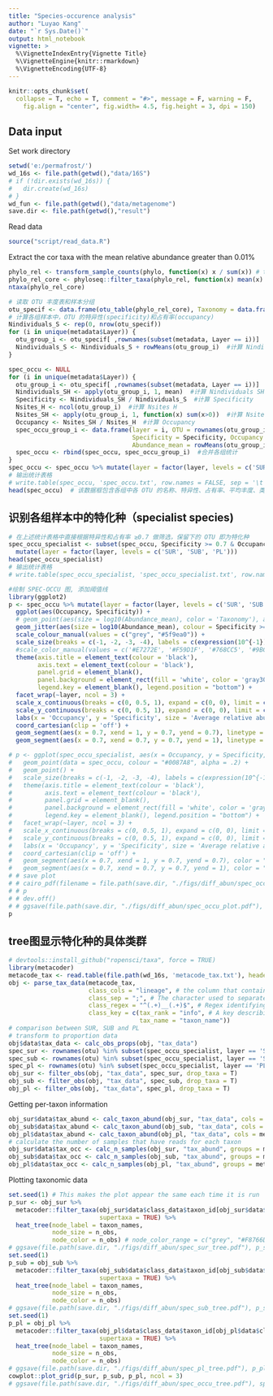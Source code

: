 ---
title: "Species-occurence analysis"
author: "Luyao Kang"
date: "`r Sys.Date()`"
output: html_notebook
vignette: >
  %\VignetteIndexEntry{Vignette Title}
  %\VignetteEngine{knitr::rmarkdown}
  %\VignetteEncoding{UTF-8}
---
```{r setup, include = F}
knitr::opts_chunk$set(
  collapse = T, echo = T, comment = "#>", message = F, warning = F,
	fig.align = "center", fig.width= 4.5, fig.height = 3, dpi = 150)
```
## Data input 
Set work directory
```{r}
setwd('e:/permafrost/')
wd_16s <- file.path(getwd(),"data/16S")
# if (!dir.exists(wd_16s)) {
#   dir.create(wd_16s)
# }
wd_fun <- file.path(getwd(),"data/metagenome")
save.dir <- file.path(getwd(),"result")
```
Read data
```{r}
source("script/read_data.R")
```
Extract the cor taxa with the mean relative abundance greater than 0.01%
```{r}
phylo_rel <- transform_sample_counts(phylo, function(x) x / sum(x)) # transfor the counts table to relative abundance table 
phylo_rel_core <- phyloseq::filter_taxa(phylo_rel, function(x) mean(x) > .0001, TRUE)
ntaxa(phylo_rel_core)
```
```{r}
# 读取 OTU 丰度表和样本分组
otu_specif <- data.frame(otu_table(phylo_rel_core), Taxonomy = data.frame(tax_table(phylo_rel_core))$Phylum) 
# 计算各组样本中，OTU 的特异性(specificity)和占有率(occupancy)
Nindividuals_S <- rep(0, nrow(otu_specif))
for (i in unique(metadata$Layer)) {
  otu_group_i <- otu_specif[ ,rownames(subset(metadata, Layer == i))]
  Nindividuals_S <- Nindividuals_S + rowMeans(otu_group_i)  #计算 Nindividuals S
}
```
```{r}
spec_occu <- NULL
for (i in unique(metadata$Layer)) {
  otu_group_i <- otu_specif[ ,rownames(subset(metadata, Layer == i))]
  Nindividuals_SH <- apply(otu_group_i, 1, mean)  #计算 Nindividuals SH
  Specificity <- Nindividuals_SH / Nindividuals_S  #计算 Specificity
  Nsites_H <- ncol(otu_group_i)  #计算 Nsites H
  Nsites_SH <- apply(otu_group_i, 1, function(x) sum(x>0))  #计算 Nsites SH
  Occupancy <- Nsites_SH / Nsites_H  #计算 Occupancy
  spec_occu_group_i <- data.frame(layer = i, OTU = rownames(otu_group_i), 
                                  Specificity = Specificity, Occupancy = Occupancy, 
                                  Abundance_mean = rowMeans(otu_group_i), Taxonomy = otu_specif$Taxonomy)
  spec_occu <- rbind(spec_occu, spec_occu_group_i)  #合并各组统计
}
spec_occu <- spec_occu %>% mutate(layer = factor(layer, levels = c('SUR', 'SUB', 'PL')))
# 输出统计表格
# write.table(spec_occu, 'spec_occu.txt', row.names = FALSE, sep = '\t', quote = FALSE)
head(spec_occu)  # 该数据框包含各组中各 OTU 的名称、特异性、占有率、平均丰度、类群信息等
```
## 识别各组样本中的特化种（specialist species)
```{r}
# 在上述统计表格中直接根据特异性和占有率 ≥0.7 做筛选，保留下的 OTU 即为特化种
spec_occu_specialist <- subset(spec_occu, Specificity >= 0.7 & Occupancy >= 0.7) %>% 
  mutate(layer = factor(layer, levels = c('SUR', 'SUB', 'PL')))
head(spec_occu_specialist)
# 输出统计表格
# write.table(spec_occu_specialist, 'spec_occu_specialist.txt', row.names = FALSE, sep = '\t', quote = FALSE)
```
```{r, fig.width=6.5, fig.height=4.5}
#绘制 SPEC-OCCU 图, 添加阈值线
library(ggplot2)
p <- spec_occu %>% mutate(layer = factor(layer, levels = c('SUR', 'SUB', 'PL'))) %>%
  ggplot(aes(Occupancy, Specificity)) +
  # geom_point(aes(size = log10(Abundance_mean), color = 'Taxonomy'), alpha = 0.5) +
  geom_jitter(aes(size = log10(Abundance_mean), colour = Specificity >= 0.7 & Occupancy >= 0.7), alpha = 0.8) +  #如果觉得普通散点图中的点重叠严重不好看，可以仿照 Gweon et al (2021) 使用抖动点图来展示
  scale_colour_manual(values = c("grey", "#5f9ea0")) +
  scale_size(breaks = c(-1, -2, -3, -4), labels = c(expression(10^{-1}), expression(10^{-2}), expression(10^{-3}), expression(10^{-4})), range = c(0, 1)) +
  #scale_color_manual(values = c('#E7272E', '#F59D1F', '#768CC5', '#9BC648', '#794779', '#A19E9D'), limits = c('Proteobacteria', 'Actinobacteria', 'Acidobacteria', 'Bacteroidetes', 'Firmicutes', 'Others')) +
  theme(axis.title = element_text(colour = 'black'),
        axis.text = element_text(colour = 'black'),
        panel.grid = element_blank(), 
        panel.background = element_rect(fill = 'white', color = 'gray30'), 
        legend.key = element_blank(), legend.position = "bottom") +
  facet_wrap(~layer, ncol = 3) +
  scale_x_continuous(breaks = c(0, 0.5, 1), expand = c(0, 0), limit = c(0, 1)) +
  scale_y_continuous(breaks = c(0, 0.5, 1), expand = c(0, 0), limit = c(0, 1)) +
  labs(x = 'Occupancy', y = 'Specificity', size = 'Average relative abundance') + # add color option, color = 'Taxonomy'
  coord_cartesian(clip = 'off') +
  geom_segment(aes(x = 0.7, xend = 1, y = 0.7, yend = 0.7), linetype = 2)+
  geom_segment(aes(x = 0.7, xend = 0.7, y = 0.7, yend = 1), linetype = 2)

# p <- ggplot(spec_occu_specialist, aes(x = Occupancy, y = Specificity, colour = layer, size = log10(Abundance_mean))) +
#   geom_point(data = spec_occu, colour = "#0087A8", alpha = .2) +
#   geom_point() + 
#   scale_size(breaks = c(-1, -2, -3, -4), labels = c(expression(10^{-1}), expression(10^{-2}), expression(10^{-3}), expression(10^{-4})), range = c(0, 1)) +
#   theme(axis.title = element_text(colour = 'black'),
#         axis.text = element_text(colour = 'black'),
#         panel.grid = element_blank(), 
#         panel.background = element_rect(fill = 'white', color = 'gray30'), 
#         legend.key = element_blank(), legend.position = "bottom") +
#   facet_wrap(~layer, ncol = 3) +
#   scale_x_continuous(breaks = c(0, 0.5, 1), expand = c(0, 0), limit = c(0, 1)) +
#   scale_y_continuous(breaks = c(0, 0.5, 1), expand = c(0, 0), limit = c(0, 1)) +
#   labs(x = 'Occupancy', y = 'Specificity', size = 'Average relative abundance') + # add color option, color = 'Taxonomy'
#   coord_cartesian(clip = 'off') +
#   geom_segment(aes(x = 0.7, xend = 1, y = 0.7, yend = 0.7), color = "black", linetype = 2)+
#   geom_segment(aes(x = 0.7, xend = 0.7, y = 0.7, yend = 1), color = "black", linetype = 2)
# # save plot
# # cairo_pdf(filename = file.path(save.dir, "./figs/diff_abun/spec_occu_plot.pdf"), width = 8.5, height = 4.1, onefile = TRUE)
# # p
# # dev.off()
# # ggsave(file.path(save.dir, "./figs/diff_abun/spec_occu_plot.pdf"), p, width = 180, height = 90, units = "mm")
p
```
## tree图显示特化种的具体类群
```{r}
# devtools::install_github("ropensci/taxa", force = TRUE)
library(metacoder)
metacode_tax <- read.table(file.path(wd_16s, 'metacode_tax.txt'), header=T, sep="\t", comment.char="")
obj <- parse_tax_data(metacode_tax,
                      class_cols = "lineage", # the column that contains taxonomic information
                      class_sep = ";", # The character used to separate taxa in the classification
                      class_regex = "^(.+)__(.+)$", # Regex identifying where the data for each taxon is
                      class_key = c(tax_rank = "info", # A key describing each regex capture group
                                    tax_name = "taxon_name"))
# comparison between SUR, SUB and PL
# transform to proportion data
obj$data$tax_data <- calc_obs_props(obj, "tax_data")
spec_sur <- rownames(otu) %in% subset(spec_occu_specialist, layer == 'SUR')$OTU
spec_sub <- rownames(otu) %in% subset(spec_occu_specialist, layer == 'SUB')$OTU
spec_pl <- rownames(otu) %in% subset(spec_occu_specialist, layer == 'PL')$OTU
obj_sur <- filter_obs(obj, "tax_data", spec_sur, drop_taxa = T)
obj_sub <- filter_obs(obj, "tax_data", spec_sub, drop_taxa = T)
obj_pl <- filter_obs(obj, "tax_data", spec_pl, drop_taxa = T)
```
Getting per-taxon information
```{r}
obj_sur$data$tax_abund <- calc_taxon_abund(obj_sur, "tax_data", cols = metadata$sample_id)
obj_sub$data$tax_abund <- calc_taxon_abund(obj_sub, "tax_data", cols = metadata$sample_id)
obj_pl$data$tax_abund <- calc_taxon_abund(obj_pl, "tax_data", cols = metadata$sample_id)
# calculate the number of samples that have reads for each taxon
obj_sur$data$tax_occ <- calc_n_samples(obj_sur, "tax_abund", groups = metadata$layer, cols = metadata$sample_id)
obj_sub$data$tax_occ <- calc_n_samples(obj_sub, "tax_abund", groups = metadata$layer, cols = metadata$sample_id)
obj_pl$data$tax_occ <- calc_n_samples(obj_pl, "tax_abund", groups = metadata$layer, cols = metadata$sample_id)
```
Plotting taxonomic data
```{r, fig.align='center', fig.width=12, fig.height=5}
set.seed(1) # This makes the plot appear the same each time it is run 
p_sur <- obj_sur %>% 
  metacoder::filter_taxa(obj_sur$data$class_data$taxon_id[obj_sur$data$class_data$tax_rank == 'o'], 
                         supertaxa = TRUE) %>%
  heat_tree(node_label = taxon_names,
            node_size = n_obs,
            node_color = n_obs) # node_color_range = c("grey", "#F8766D")
# ggsave(file.path(save.dir, "./figs/diff_abun/spec_sur_tree.pdf"), p_sur, width = 89, height = 59, units = "mm")
set.seed(1) 
p_sub = obj_sub %>% 
  metacoder::filter_taxa(obj_sub$data$class_data$taxon_id[obj_sub$data$class_data$tax_rank == 'o'], 
                         supertaxa = TRUE) %>%
  heat_tree(node_label = taxon_names,
            node_size = n_obs,
            node_color = n_obs)
# ggsave(file.path(save.dir, "./figs/diff_abun/spec_sub_tree.pdf"), p_sub, width = 89, height = 59, units = "mm")
set.seed(1) 
p_pl = obj_pl %>% 
  metacoder::filter_taxa(obj_pl$data$class_data$taxon_id[obj_pl$data$class_data$tax_rank == 'o'], 
                         supertaxa = TRUE) %>%
  heat_tree(node_label = taxon_names,
            node_size = n_obs,
            node_color = n_obs)
# ggsave(file.path(save.dir, "./figs/diff_abun/spec_pl_tree.pdf"), p_pl, width = 89, height = 59, units = "mm")
cowplot::plot_grid(p_sur, p_sub, p_pl, ncol = 3)
# ggsave(file.path(save.dir, "./figs/diff_abun/spec_occu_tree.pdf"), spec_occu_tree, width = 210, height = 120, units = "mm")
```


